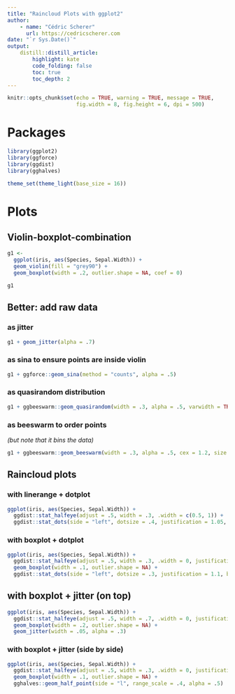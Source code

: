 ---
title: "Raincloud Plots with ggplot2" 
author:
    - name: "Cédric Scherer"
      url: https://cedricscherer.com
date: "`r Sys.Date()`"
output: 
    distill::distill_article:
        highlight: kate
        code_folding: false  
        toc: true            
        toc_depth: 2         
---

```{r setup, include=FALSE}
knitr::opts_chunk$set(echo = TRUE, warning = TRUE, message = TRUE,
                      fig.width = 8, fig.height = 6, dpi = 500)
```

# Packages

```{r}
library(ggplot2)
library(ggforce)
library(ggdist)
library(gghalves)

theme_set(theme_light(base_size = 16))
```

# Plots

## Violin-boxplot-combination

```{r}
g1 <- 
  ggplot(iris, aes(Species, Sepal.Width)) + 
  geom_violin(fill = "grey90") + 
  geom_boxplot(width = .2, outlier.shape = NA, coef = 0)

g1
```

## Better: add raw data 

### as jitter

```{r}
g1 + geom_jitter(alpha = .7)
```

### as sina to ensure points are inside violin

```{r}
g1 + ggforce::geom_sina(method = "counts", alpha = .5)
```

### as quasirandom distribution

```{r}
g1 + ggbeeswarm::geom_quasirandom(width = .3, alpha = .5, varwidth = TRUE, size = 2)
```


### as beeswarm to order points 

*(but note that it bins the data)*

```{r}
g1 + ggbeeswarm::geom_beeswarm(width = .3, alpha = .5, cex = 1.2, size = 2)
```


## Raincloud plots

### with linerange + dotplot

```{r}
ggplot(iris, aes(Species, Sepal.Width)) + 
  ggdist::stat_halfeye(adjust = .5, width = .3, .width = c(0.5, 1)) + 
  ggdist::stat_dots(side = "left", dotsize = .4, justification = 1.05, binwidth = .1)
```

### with boxplot + dotplot

```{r}
ggplot(iris, aes(Species, Sepal.Width)) + 
  ggdist::stat_halfeye(adjust = .5, width = .3, .width = 0, justification = -.3, point_colour = NA) + 
  geom_boxplot(width = .1, outlier.shape = NA) +
  ggdist::stat_dots(side = "left", dotsize = .3, justification = 1.1, binwidth = .1)
```

## with boxplot + jitter (on top)

```{r}
ggplot(iris, aes(Species, Sepal.Width)) + 
  ggdist::stat_halfeye(adjust = .5, width = .7, .width = 0, justification = -.2, point_colour = NA) + 
  geom_boxplot(width = .2, outlier.shape = NA) + 
  geom_jitter(width = .05, alpha = .3)
```

### with boxplot + jitter (side by side)

```{r}
ggplot(iris, aes(Species, Sepal.Width)) + 
  ggdist::stat_halfeye(adjust = .5, width = .3, .width = 0, justification = -.3, point_colour = NA) + 
  geom_boxplot(width = .1, outlier.shape = NA) +
  gghalves::geom_half_point(side = "l", range_scale = .4, alpha = .5)
```

